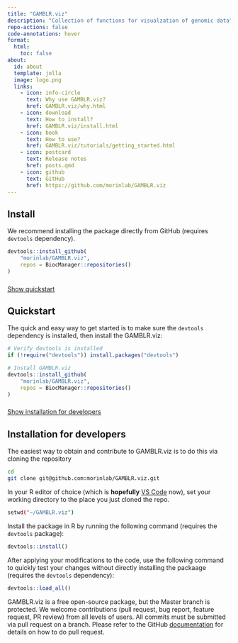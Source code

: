 ```yaml
---
title: "GAMBLR.viz"
description: "Collection of functions for visualzation of genomic data"
repo-actions: false
code-annotations: hover
format:
  html:
    toc: false
about:
  id: about
  template: jolla
  image: logo.png
  links:
    - icon: info-circle
      text: Why use GAMBLR.viz?
      href: GAMBLR.viz/why.html
    - icon: download
      text: How to install?
      href: GAMBLR.viz/install.html
    - icon: book
      text: How to use?
      href: GAMBLR.viz/tutorials/getting_started.html
    - icon: postcard
      text: Release notes
      href: posts.qmd
    - icon: github
      text: GitHub
      href: https://github.com/morinlab/GAMBLR.viz
---
```


::: {#about}
:::

## Install

We recommend installing the package directly from GitHub (requires `devtools`
dependency).

```r
devtools::install_github(
    "morinlab/GAMBLR.viz",
    repos = BiocManager::repositories()
)
```

###

<div class="d-grid gap-2"><a class="btn btn-lg btn-primary" data-bs-toggle="collapse" href="#collapseQuickstart" role="button" aria-expanded="false" aria-controls="collapseQuickstart">Show quickstart</a></div>

###

::: {#collapseQuickstart .collapse .multi-collapse}

## Quickstart

The quick and easy way to get started is to make sure the `devtools` dependency
is installed, then install the GAMBLR.viz:

```r
# Verify devtools is installed
if (!require("devtools")) install.packages("devtools")

# Install GAMBLR.viz
devtools::install_github(
    "morinlab/GAMBLR.viz",
    repos = BiocManager::repositories()
)
```

:::

###

<div class="d-grid gap-2"><a class="btn btn-lg btn-primary" data-bs-toggle="collapse" href="#collapseDevelopers" role="button" aria-expanded="false" aria-controls="collapseDevelopers"  margin="100px">Show installation for developers</a></div>

::: {#collapseDevelopers .collapse .multi-collapse}

## Installation for developers

The easiest way to obtain and contribute to GAMBLR.viz is to do this via
cloning the repository

```bash
cd
git clone git@github.com:morinlab/GAMBLR.viz.git
```
In your R editor of choice (which is __**hopefully**__ [VS Code](https://code.visualstudio.com/) now), set your working directory to the place you just cloned the repo.

```bash
setwd("~/GAMBLR.viz")
```

Install the package in R by running the following command (requires the
`devtools` package):

```r
devtools::install()
```

After applying your modifications to the code, use the following command to
quickly test your changes without directly installing the packaage (requires the
`devtools` dependency):

```r
devtools::load_all()
```

GAMBLR.viz is a free open-source package, but the Master branch is protected.
We welcome contributions (pull request, bug report, feature request, PR review)
from all levels of users. All commits must be submitted via pull request on a
branch. Please refer to the GitHub [documentation](https://docs.github.com/en/pull-requests/collaborating-with-pull-requests/proposing-changes-to-your-work-with-pull-requests/creating-a-pull-request) for details on how to do pull request.

:::


